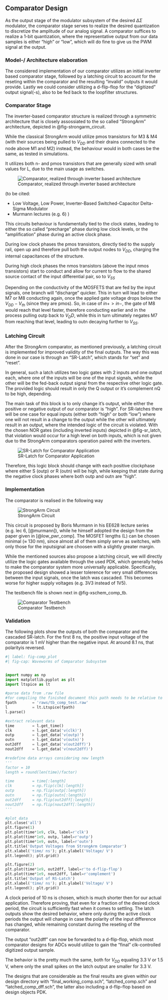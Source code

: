 ## Comparator Design

As the output stage of the modulator subsystem of the desired $\Delta\Sigma$ modulator, the comparator stage serves to realize the desired quantization to discretize the amplitude of our analog signal.
A comparator suffices to realize a 1-bit quantization, where the representative output from our data samples is either "high" or "low", which will do fine to give us the PWM signal at the output.


### Model-/ Architecture elaboration

The considered implementation of our comparator utilizes an initial inverter based comparator stage, followed by a latching circuit to account for the reseting within the comparator and the resulting "invalid" outputs it would provide.
Lastly we could consider utilizing a d-flip-flop for the "digitized" output signal(-s), also to be fed back to the loopfilter structures.

### Comparator Stage

The inverter-based comparator structure is realized through a symmetric architecture that is closely assossiated to the so called "StrongArm" architecture, depicted in @fig-strongarm_circuit.

While the classical StrongArm would utilize pmos transistors for M3 & M4 (with their sources being pulled to $V_{DD}$ and their drains connected to the node above M1 and M2) instead, the behaviour would in both cases be the same, as tested in simulations.

It utilizes both n- and pmos transistors that are generally sized with small values for L, due to the main usage as switches. 

![Comparator, realized through inverter based architecture](figures/comp/comp_architecture.svg){#fig-strongarm_circuit}

(to be cited:

- Low Voltage, Low Power, Inverter-Based Switched-Capacitor Delta-Sigma Modulator
- Murmann lectures (e.g. 6)
)

This circuits behaviour is fundamentally tied to the clock states, leading to either the so called "precharge" phase during low clock levels, or the "amplification" phase during an active clock phase.

During low clock phases the pmos transistors, directly tied to the supply rail, open up and therefore pull both the output nodes to $V_{DD}$, charging the internal capacitances of the structure. 

During high clock phases the nmos transistors (above the input nmos transistors) start to conduct and allow for current to flow to the shared source contact of the input differential pair, so to $V_{SS}$ 

Depending on the conductivity of the MOSFETS that are fed by the input signals, one branch will "discharge" quicker. This in turn will lead to either M7 or M8 conducting again, once the applied gate voltage drops below the $V_{DD}-V_{th}$ (since they are pmos). So, in case of $in+ > in-$, the gate of M8 would reach that level faster, therefore conducting earlier and in the process pulling outp back to $V_DD$, while this in turn ultimately negates M7 from reaching that level, leading to outn decaying further to $V_{SS}$.

### Latching Circuit

After the StrongArm comparator, as mentioned previously, a latching circuit is implemented for improved validity of the final outputs. The way this was done in our case is through an "SR-Latch", which stands for "set" and "reset".

In general, such a latch utilizes two logic gates with 2 inputs and one output each, where one of the inputs will be one of the input signals, while the other will be the fed-back output signal from the respective other logic gate.
The provided logic should result in only the Q output or it's complement nQ to be high, depending.

The main task of this block is to only change it's output, while either the positive or negative output of our comparator is "high". For SR-latches there will be one case for equal inputs (either both "high" or both "low") where one will not result in a change to the output while the other will ultimately result in an output, where the intended logic of the circuit is violated. With the chosen NOR gates (including inverted inputs) depicted in @fig-sr_latch, that violation would occur for a high level on both inputs, which is not given due to the StrongArm comparators operation paired with the inverters. 

![SR-Latch for Comparator Application](figures/comp/SR_latch.png){#fig-sr_latch}

Therefore, this logic block should change with each positive clockphase where either S (outp) or R (outn) will be high, while keeping that state during the negative clock phases where both outp and outn are "high".


### Implementation

The comparator is realised in the following way

![StrongArm Circuit](figures/comp/comp_test.svg){#fig-xschem_comp}

This circuit is proposed by Boris Murmann in his EE628 lecture series (e.g. lec 6, [@murmann]), while he himself adopted the design from the paper given in [@low_pwr_comp]. The MOSFET lengths (L) can be chosen minimal ($\approx$ 130 nm), since almost all of them simply serve as switches, with only those for the inputsignal are choosen with a slightly greater margin.

While the mentioned sources also propose a latching circuit, we will directly utilize the logic gates available through the used PDK, which generally helps to make the comparator system more universally applicable. Specifically, the proposed design showed a lesser tolerence for very small differences between the input signals, once the latch was cascaded. This becomes worse for higher supply voltages (e.g. 3V3 instead of 1V5).

The testbench file is shown next in @fig-xschem_comp_tb.

![Comparator Testbench](figures/comp/comp_tb.png){#fig-xschem_comp_tb}

### Validation

The following plots show the outputs of both the comparator and the cascaded SR-latch. For the first 8 ns, the positive input voltage of the comparator is 1 mV higher than the negative input. At around 8.1 ns, that polarityis reversed.

```python
#| label: fig-comp_plot
#| fig-cap: Waveworms of Comparator Subsystem


import numpy as np
import matplotlib.pyplot as plt
import ltspice as lt

#parse data from .raw file
#for compiling the finished document this path needs to be relative to "report_grp4.qmd"
fpath       = 'raws/tb_comp_test.raw'
l           = lt.Ltspice(fpath)
l.parse()

#extract relevant data
time        = l.get_time()
clk         = l.get_data('v(clk)')
outp        = l.get_data('v(outp)')
outn        = l.get_data('v(outn)')
out2dff     = l.get_data('v(out2dff)')
nout2dff    = l.get_data('v(nout2dff)')

#redefine data arrays considering new length
'''
factor = 10
length = round(len(time)/factor)

time        = time[:length]
clk         = np.flip(clk[:length])
outp        = np.flip(outp[:length])
outn        = np.flip(outn[:length])
out2dff     = np.flip(out2dff[:length])
nout2dff    = np.flip(nout2dff[:length])
'''

#plot data
plt.close('all')
plt.figure(1)
plt.plot(time*1e9, clk, label=r'clk')
plt.plot(time*1e9, outp, label=r'outp')
plt.plot(time*1e9, outn, label=r'outn')
plt.title('Output Voltages from StrongArm Comparator')
plt.xlabel('time/ ns'); plt.ylabel('Voltage/ V')
plt.legend(); plt.grid()

plt.figure(2)
plt.plot(time*1e9, out2dff, label=r'to d-flip-flop')
plt.plot(time*1e9, nout2dff, label=r'complement')
plt.title('Output of RS-Latch')
plt.xlabel('time/ ns'); plt.ylabel('Voltage/ V')
plt.legend(); plt.grid()
```

A clock period of 10 ns is chosen, which is much shorter then for our actual application. Therefore proving, that even for a fraction of the desired clock period, the circuit is sufficiently fast when it comes to settling. The latch outputs show the desired behavior, where only during the active clock periods the output will change in case the polarity of the input difference has changed, while remaining constant during the reseting of the comparator.

The output "out2dff" can now be forwarded to a d-flip-flop, which most comparator designs for ADCs would utilize to gain the "final" clk-controlled digitized output sample.

The behavior is the pretty much the same, both for $V_{DD}$ equaling 3.3 V or 1.5 V, where only the small spikes on the latch output are smaller for 3.3 V. 

The designs that are considerable as the final results are given within our design directory with "final_working_comp.sch", "latched_comp.sch" and "latched_comp_dff.sch", the latter also including a d-flip-flop based on design objects PDK.
